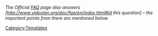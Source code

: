 ''The Official [http://www.videolan.org/doc/faq/en/index.html FAQ] page also answers [http://www.videolan.org/doc/faq/en/index.html#id{{{1}}} this question]&nbsp;– the important points from there are mentioned below.''<noinclude>
[[Category:Templates]]
</noinclude>